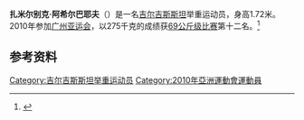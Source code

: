 '''扎米尔别克·阿希尔巴耶夫'''（{{bd|1986年|12月14日|}}）是一名[[吉尔吉斯斯坦|吉尔吉斯斯坦]]举重运动员，身高1.72米。2010年参加[[广州亚运会|广州亚运会]]，以275千克的成绩获[[2010年亚洲运动会举重比赛_-_男子69公斤级|69公斤级比赛]]第十二名。<ref>{{cite web|url=http://www.gz2010.cn/info/CHN_CHN/ZB/ZBB101A_WL@@@@@@@@@@@@@@@CHN_number=239909.html | language=zh-hans | title=扎米尔别克·阿希尔巴耶夫 - 简历  |publisher=2010年广州亚运会官方网站 |accessdate=2011-06-27 }}</ref>
==参考资料==
<references />

{{Kyrgyzstan-bio-stub}}
[[Category:吉尔吉斯斯坦举重运动员|Category:吉尔吉斯斯坦举重运动员]]
[[Category:2010年亞洲運動會運動員|Category:2010年亞洲運動會運動員]]